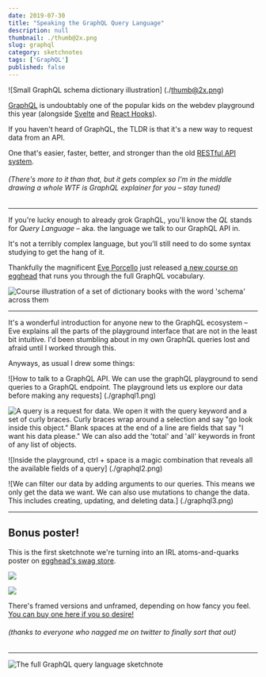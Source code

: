 ```yaml
---
date: 2019-07-30
title: "Speaking the GraphQL Query Language"
description: null
thumbnail: ./thumb@2x.png
slug: graphql
category: sketchnotes
tags: ['GraphQL']
published: false
---
```



<SketchesContainer>

<TwoCol>

<span>

![Small GraphQL schema dictionary illustration] (./thumb@2x.png)

</span>

<span>

[GraphQL](https://graphql.org/) is undoubtably one of the popular kids on the webdev playground this year (alongside [Svelte](https://svelte.dev/) and [React Hooks](https://reactjs.org/blog/2019/02/06/react-v16.8.0.html)).

If you haven't heard of GraphQL, the TLDR is that it's a new way to request data from an API.  

One that's easier, faster, better, and stronger than the old [RESTful API system](https://en.wikipedia.org/wiki/Representational_state_transfer).

</span>

</TwoCol>

###### (There's more to it than that, but it gets complex so I'm in the middle drawing a whole *WTF is GraphQL* explainer for you – stay tuned)

<hr />

If you're lucky enough to already grok GraphQL, you'll know the _QL_ stands for _Query Language_ – aka. the language we talk to our GraphQL API in.  

It's not a terribly complex language, but you'll still need to do some syntax studying to get the hang of it.

Thankfully the magnificent [Eve Porcello](https://twitter.com/eveporcello) just released [a new course on egghead](https://egghead.io/courses/graphql-query-language?af=54fd64) that runs you through the full GraphQL vocabulary.

<Link to="https://egghead.io/courses/graphql-query-language?af=54fd64">

<img style="max-width: 100%;" src="https://og-image-egghead-course.now.sh/graphql-query-language" alt="Course illustration of a set of dictionary books with the word 'schema' across them" />

</Link>

<hr />

It's a wonderful introduction for anyone new to the GraphQL ecosystem – Eve explains all the parts of the playground interface that are not in the least bit intuitive. I'd been stumbling about in my own GraphQL queries lost and afraid until I worked through this.

Anyways, as usual I drew some things:

![How to talk to a GraphQL API. We can use the graphQL playground to send queries to a GraphQL endpoint. The playground lets us explore our data before making any requests] (./graphql1.png)

![A query is a request for data. We open it with the query keyword and a set of curly braces. Curly braces wrap around a selection and say "go look inside this object." Blank spaces at the end of a line are fields that say "I want his data please." We can also add the 'total' and 'all' keywords in front of any list of objects.](./graphql4.png)

![Inside the playground, ctrl + space is a magic combination that reveals all the available fields of a query] (./graphql2.png)

![We can filter our data by adding arguments to our queries. This means we only get the data we want. We can also use mutations to change the data. This includes creating, updating, and deleting data.] (./graphql3.png)

<hr />

## Bonus poster!

This is the first sketchnote we're turning into an IRL atoms-and-quarks poster on [egghead's swag store](https://store.egghead.io/).


<TwoCol>

![](https://store.egghead.io/static/bfa9316ddc6daf628402c215340c890d/96abf/thumb-graphql-query-language-by-eve-porcello_2x_dd5b8572-fca2-4c36-9e4e-d4bfc00a35fb.png)

![](https://store.egghead.io/static/414ac8d7c18314d0dc6c873854344166/96abf/perspective_2x_420b9d42-49db-41ac-8aee-1b8fa25c56eb.png)

</TwoCol>

 There's framed versions and unframed, depending on how fancy you feel. [You can buy one here if you so desire!](https://store.egghead.io/product/poster-graphql-query-language)
###### (thanks to everyone who nagged me on twitter to finally sort that out)

---

<FullSketchnote coursename="GraphQL Query Language" courselink="https://egghead.io/courses/graphql-query-language">

![The full GraphQL query language sketchnote](./graphql_sketchnotes--mini.png)

</FullSketchnote>

</SketchesContainer>

